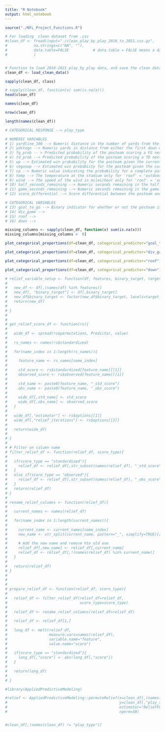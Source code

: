 ```yaml
---
title: "R Notebook"
output: html_notebook
---
```




```r

source("./NFL_Project_Functions.R")

# For loading  clean dataset from .csv
#clean_df <- fread(input="./clean_play_by_play_2018_to_2021.csv.gz", 
#            na.strings=c("NA", ""), 
#            data.table=FALSE           # data.table = FALSE means a data.frame is returned.
#            )


# Function to load 2018-2021 play_by_play data, and save the clean dataset to a .csv.gz file.
clean_df <- load_clean_data()

```


```r
sapply(clean_df, class)
```

```r
# sapply(clean_df, function(x) sum(is.na(x)))
head(clean_df)
```



```r

names(clean_df)

```



```r
nrow(clean_df)
```



```r
length(names(clean_df))
```


```r

# CATEGORICAL RESPONSE --> play_type

# NUMERIC VARIABLES
# 1) yardline_100 --> Numeric distance in the number of yards from the opponent's endzone for the posteam.
# 2) ydstogo --> Numeric yards in distance from either the first down marker or the endzone in goal down situations.
# 3) fg_prob -- > Predicted probability of the posteam scoring a FG next.
# 4) td_prob --> Predicted probability of the posteam scoring a TD next.
# 5) wp --> Estimated win probability for the posteam given the current situation at the start of the given play.
# 6) vegaswp --> Estimated win probabiity for the posteam given the current situation at the start of the given play, incorporating pre-game Vegas line.
# 7) cp --> Numeric value indicating the probability for a complete pass based on comparable game situations.
# 8) temp --> The temperature at the stadium only for 'roof' = 'outdoors' or 'open'.(Source: Pro-Football-Reference)
# 9) wind --> The speed of the wind in miles/hour only for 'roof' = 'outdoors' or 'open'. 
# 10) half_seconds_remaining --> Numeric seconds remaining in the half.
# 11) game_seconds_remaining --> Numeric seconds remaining in the game.
# 12) score_differential --> Score differential between the posteam and defteam at the start of the play.

# CATEGORICAL VARIABLES
# 13) goal_to_go --> Binary indicator for whether or not the posteam is in a goal down situation.
# 14) div_game -->
# 15) roof --> 
# 16) down --> 

```


```r

missing_columns <- sapply(clean_df, function(x) sum(is.na(x)))
missing_columns[missing_columns >  0]

```


```r
plot_categorical_proportions(df=clean_df, categorical_predictor="goal_to_go")
```


```r

plot_categorical_proportions(df=clean_df, categorical_predictor="div_game")

```

```r

plot_categorical_proportions(df=clean_df, categorical_predictor="roof")

```

```r

plot_categorical_proportions(df=clean_df, categorical_predictor="down")

```





```r

# relief_variable_setup <- function(df, features, binary_target, target_levels=c(0,1)){
#   
#   new_df <- df[,(names(df) %in% features)]
#   new_df[, "binary_target"] <- df[,binary_target]
#   new_df$binary_target <- factor(new_df$binary_target, levels=target_levels)
#   return(new_df)
#   
# }
# 
# 
# get_relief_score_df <- function(rs){
#   
#   wide_df <- spread(rs$permutations, Predictor, value)
#   
#   rs_names <- names(rs$standardized)
#   
#   for(name_index in 1:length(rs_names)){
#     
#     feature_name <- rs_names[name_index]
#     
#     std_score <- rs$standardized[feature_name][[1]]
#     observed_score <- rs$observed[feature_name][[1]]
#     
#     std_name <- paste0(feature_name, "_std_score")
#     obs_name <- paste0(feature_name, "_obs_score")
#     
#     wide_df[,std_name] <- std_score
#     wide_df[,obs_name] <- observed_score
#   }
#   
#   wide_df[,"estimator"] <- rs$options[[1]]
#   wide_df[,"relief_iterations"] <- rs$options[[2]]
#   
#   return(wide_df)
#   
# }
# 
# # Filter on column name
# filter_relief_df <- function(relief_df, score_type){
#   
#   if(score_type == "standardized"){
#     relief_df <- relief_df[,str_subset(names(relief_df), "_std_score")]
#   }
#   else if(score_type == "observed"){
#     relief_df <- relief_df[,str_subset(names(relief_df), "_obs_score")]
#   }
#   return(relief_df)
# }
# 
# rename_relief_columns <- function(relief_df){
#   
#   current_names <- names(relief_df)
#   
#   for(name_index in 1:length(current_names)){
#     
#     current_name <- current_names[name_index]
#     new_name <- str_split(current_name, pattern="_", simplify=TRUE)[[1]]
#     
#     # Add the new name and remove hte old one
#     relief_df[,new_name] <- relief_df[,current_name]
#     relief_df <- relief_df[,!(names(relief_df) %in% current_name)]
#   }
#   
#   return(relief_df)
# }
# 
# 
# 
# prepare_relief_df <- function(relief_df, score_type){
#   
#   relief_df <- filter_relief_df(relief_df=relief_df, 
#                                 score_type=score_type)
#   
#   relief_df <- rename_relief_columns(relief_df=relief_df)
#   
#   relief_df <- relief_df[1,]
#   
#   long_df <- melt(relief_df, 
#                   measure.vars=names(relief_df), 
#                   variable.name="feature",
#                   value.name="score")
#   
#   if(score_type == "standardized"){
#     long_df[,"score"] <- abs(long_df[,"score"])
#   }
#   
#   return(long_df)
#   
# }


```



```r

#library(AppliedPredictiveModeling)

#relief <- AppliedPredictiveModeling::permuteRelief(x=clean_df[,(names(clean_df) != "play_type")], 
#                                                   y=clean_df[,"play_type"], 
#                                                   estimator="ReliefFequalK",
#                                                   nperm=50)


#clean_df[,(names(clean_df) != "play_type")]
```






```r


```


```r

```


```r



```



